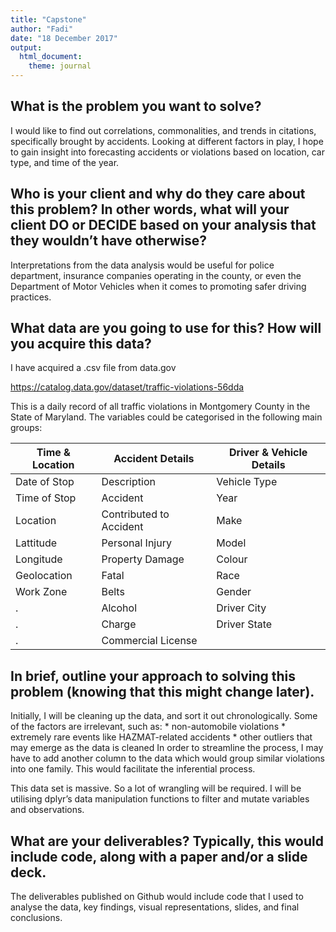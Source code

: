 ```yaml
---
title: "Capstone"
author: "Fadi"
date: "18 December 2017"
output: 
  html_document:
    theme: journal
---
```


## What is the problem you want to solve?

I would like to find out correlations, commonalities, and trends in citations, specifically brought by accidents. Looking at different factors in play, I hope to gain insight into forecasting accidents or violations based on location, car type, and time of the year.

## Who is your client and why do they care about this problem? In other words, what will your client DO or DECIDE based on your analysis that they wouldn’t have otherwise?

Interpretations from the data analysis would be useful for police department, insurance companies operating in the county, or even the Department of Motor Vehicles when it comes to promoting safer driving practices.

## What data are you going to use for this? How will you acquire this data?
I have acquired a .csv file from data.gov 

<https://catalog.data.gov/dataset/traffic-violations-56dda>

This is a daily record of all traffic violations in Montgomery County in the State of Maryland. The variables could be categorised in the following main groups:

Time & Location| Accident Details  |  Driver & Vehicle Details |
--------| -------------------------|---------------------------|
Date of Stop | Description|  Vehicle Type|
Time of Stop | Accident  |  Year  |
Location |  Contributed to Accident | Make  |
Lattitude | Personal Injury | Model |
Longitude | Property Damage | Colour  |
Geolocation | Fatal   | Race  |
 Work Zone         | Belts  |  Gender  |
   .         | Alcohol | Driver City |
     .       | Charge | Driver State  |
       .     |  Commercial License |   |


## In brief, outline your approach to solving this problem (knowing that this might change later).

Initially, I will be cleaning up the data, and sort it out chronologically. Some of the factors are irrelevant, such as:
* non-automobile violations
* extremely rare events like HAZMAT-related accidents
* other outliers that may emerge as the data is cleaned
In order to streamline the process, I may have to add another column to the data which would group similar violations into one family. This would facilitate the inferential process.

This data set is massive. So a lot of wrangling will be required. I will be utilising dplyr's data manipulation functions to filter and mutate variables and observations.

## What are your deliverables? Typically, this would include code, along with a paper and/or a slide deck.

The deliverables published on Github would include code that I used to analyse the data, key findings, visual representations, slides, and final conclusions.



